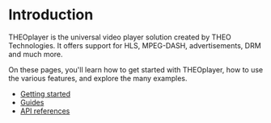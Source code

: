 # Introduction

THEOplayer is the universal video player solution created by THEO Technologies. It offers support for HLS, MPEG-DASH, advertisements, DRM and much more.

On these pages, you'll learn how to get started with THEOplayer, how to use the various features, and explore the many examples.

<!-- TODO Make this prettier -->

- [Getting started](./getting-started/)
- [Guides](./guides/)
- [API references](./api)
